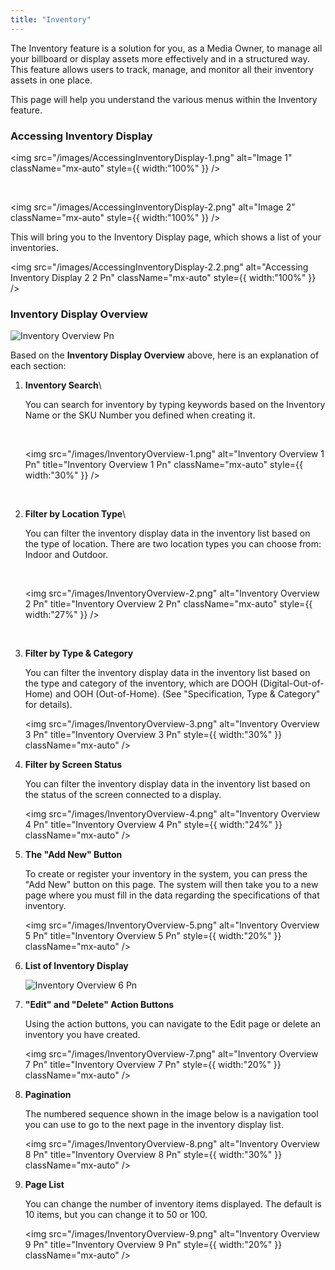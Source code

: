```yaml
---
title: "Inventory"
---
```


The Inventory feature is a solution for you, as a Media Owner, to manage all your billboard or display assets more effectively and in a structured way. This feature allows users to track, manage, and monitor all their inventory assets in one place.

This page will help you understand the various menus within the Inventory feature.

### Accessing Inventory Display

<img
  src="/images/AccessingInventoryDisplay-1.png"
  alt="Image 1"
  className="mx-auto"
  style={{ width:"100%" }}
/>

<p class="text-sm">
 ‎ ‎ ‎ ‎ ‎ ‎ ‎ ‎ ‎ ‎ ‎ ‎ ‎ ‎ ‎ ‎ ‎ ‎ ‎ ‎ ‎ ‎ ‎</p>

<img
  src="/images/AccessingInventoryDisplay-2.png"
  alt="Image 2"
  className="mx-auto"
  style={{ width:"100%" }}
/>

<p class="text-sm">
This will bring you to the Inventory Display page, which shows a list of your inventories. </p>

<img
  src="/images/AccessingInventoryDisplay-2.2.png"
  alt="Accessing Inventory Display 2 2 Pn"
  className="mx-auto"
  style={{ width:"100%" }}
/>

### Inventory Display Overview

![Inventory Overview Pn](/images/InventoryOverview.png)

Based on the **Inventory Display Overview** above, here is an explanation of each section:

1. **Inventory Search**\
   <p class="text-sm">
   You can search for inventory by typing keywords based on the Inventory Name or the SKU Number you defined when creating it.</p>

   ‎ ‎ ‎ ‎ ‎ ‎ ‎ ‎ ‎ ‎ ‎ ‎ ‎ ‎ ‎ ‎ ‎ ‎ ‎ ‎ ‎ ‎ ‎

   <img
     src="/images/InventoryOverview-1.png"
     alt="Inventory Overview 1 Pn"
     title="Inventory Overview 1 Pn"
     className="mx-auto"
     style={{ width:"30%" }}
   />

   ‎ ‎ ‎ ‎ ‎ ‎ ‎ ‎ ‎ ‎ ‎ ‎ ‎ ‎ ‎ ‎ ‎ ‎ ‎ ‎ ‎ ‎ ‎
2. **Filter by Location Type**\
   <p class="text-sm">
   You can filter the inventory display data in the inventory list based on the type of location. There are two location types you can choose from: Indoor and Outdoor.</p>

   ‎ ‎ ‎ ‎ ‎ ‎ ‎ ‎ ‎ ‎ ‎ ‎ ‎ ‎ ‎ ‎ ‎ ‎ ‎ ‎ ‎ ‎ ‎

   <img
     src="/images/InventoryOverview-2.png"
     alt="Inventory Overview 2 Pn"
     title="Inventory Overview 2 Pn"
     className="mx-auto"
     style={{ width:"27%" }}
   />

   ‎ ‎ ‎ ‎ ‎ ‎ ‎ ‎ ‎ ‎ ‎ ‎ ‎ ‎ ‎ ‎ ‎ ‎ ‎ ‎ ‎ ‎
3. **Filter by Type & Category**

   <p class="text-sm">
   You can filter the inventory display data in the inventory list based on the type and category of the inventory, which are DOOH (Digital-Out-of-Home) and OOH (Out-of-Home). (See "Specification, Type & Category" for details).</p>

   <img
     src="/images/InventoryOverview-3.png"
     alt="Inventory Overview 3 Pn"
     title="Inventory Overview 3 Pn"
     style={{ width:"30%" }}
     className="mx-auto"
   />
4. **Filter by Screen Status**

   <p class="text-sm">
   You can filter the inventory display data in the inventory list based on the status of the screen connected to a display.</p>

   <img
     src="/images/InventoryOverview-4.png"
     alt="Inventory Overview 4 Pn"
     title="Inventory Overview 4 Pn"
     style={{ width:"24%" }}
     className="mx-auto"
   />
5. **The "Add New" Button**

   <p class="text-sm">
   To create or register your inventory in the system, you can press the "Add New" button on this page. The system will then take you to a new page where you must fill in the data regarding the specifications of that inventory.</p>

   <img
     src="/images/InventoryOverview-5.png"
     alt="Inventory Overview 5 Pn"
     title="Inventory Overview 5 Pn"
     style={{ width:"20%" }}
     className="mx-auto"
   />
6. **List of Inventory Display**

   ![Inventory Overview 6 Pn](/images/InventoryOverview-6.png)
7. **"Edit" and "Delete" Action Buttons**

   <p class="text-sm">
   Using the action buttons, you can navigate to the Edit page or delete an inventory you have created.</p>

   <img
     src="/images/InventoryOverview-7.png"
     alt="Inventory Overview 7 Pn"
     title="Inventory Overview 7 Pn"
     style={{ width:"20%" }}
     className="mx-auto"
   />
9. **Pagination**

   <p class="text-sm">
   The numbered sequence shown in the image below is a navigation tool you can use to go to the next page in the inventory display list.</p>

   <img
     src="/images/InventoryOverview-8.png"
     alt="Inventory Overview 8 Pn"
     title="Inventory Overview 8 Pn"
     style={{ width:"30%" }}
     className="mx-auto"
   />
9. **Page List**

   <p class="text-sm">
   You can change the number of inventory items displayed. The default is 10 items, but you can change it to 50 or 100.</p>

   <img
     src="/images/InventoryOverview-9.png"
     alt="Inventory Overview 9 Pn"
     title="Inventory Overview 9 Pn"
     style={{ width:"20%" }}
     className="mx-auto"
   />
